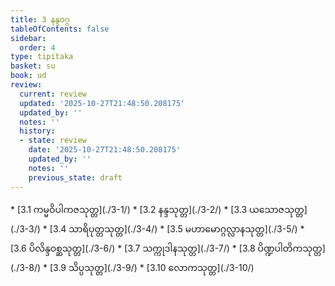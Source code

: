 ```yaml
---
title: 3 နန္ဒဝဂ္ဂ
tableOfContents: false
sidebar:
  order: 4
type: tipitaka
basket: su
book: ud
review:
  current: review
  updated: '2025-10-27T21:48:50.208175'
  updated_by: ''
  notes: ''
  history:
  - state: review
    date: '2025-10-27T21:48:50.208175'
    updated_by: ''
    notes: ''
    previous_state: draft
---
```



<ReviewStatus review={frontmatter.review} showDetails={true} />

<HypothesisAnnotation frontmatter={frontmatter} />

<DynamicBreadcrumb />



<TableOfContents book="ud" section="3">
* [3.1 ကမ္မဝိပါကဇသုတ္တ](./3-1/)
* [3.2 နန္ဒသုတ္တ](./3-2/)
* [3.3 ယသောဇသုတ္တ](./3-3/)
* [3.4 သာရိပုတ္တသုတ္တ](./3-4/)
* [3.5 မဟာမောဂ္ဂလ္လာနသုတ္တ](./3-5/)
* [3.6 ပိလိန္ဒဝစ္ဆသုတ္တ](./3-6/)
* [3.7 သက္ကုဒါနသုတ္တ](./3-7/)
* [3.8 ပိဏ္ဍပါတိကသုတ္တ](./3-8/)
* [3.9 သိပ္ပသုတ္တ](./3-9/)
* [3.10 လောကသုတ္တ](./3-10/)
</TableOfContents>